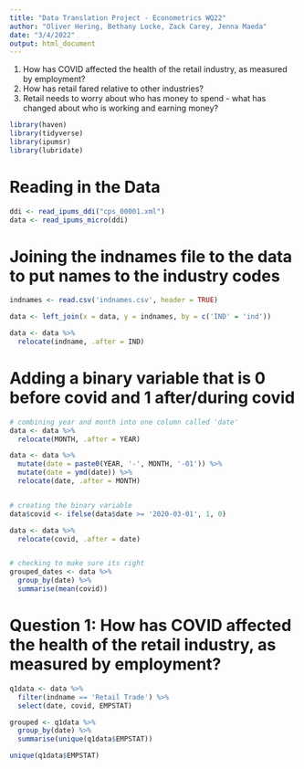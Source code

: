 ```yaml
---
title: "Data Translation Project - Econometrics WQ22"
author: "Oliver Hering, Bethany Locke, Zack Carey, Jenna Maeda"
date: "3/4/2022"
output: html_document
---
```


1. How has COVID affected the health of the retail industry, as measured by employment?
2. How has retail fared relative to other industries?
3. Retail needs to worry about who has money to spend - what has changed about who is working and earning money?


```r
library(haven)
library(tidyverse)
library(ipumsr)
library(lubridate)
```

# Reading in the Data
```r
ddi <- read_ipums_ddi("cps_00001.xml")
data <- read_ipums_micro(ddi)
```

# Joining the indnames file to the data to put names to the industry codes
```r
indnames <- read.csv('indnames.csv', header = TRUE)

data <- left_join(x = data, y = indnames, by = c('IND' = 'ind'))

data <- data %>%
  relocate(indname, .after = IND)
```



# Adding a binary variable that is 0 before covid and 1 after/during covid
```r
# combining year and month into one column called 'date'
data <- data %>%
  relocate(MONTH, .after = YEAR)

data <- data %>%
  mutate(date = paste0(YEAR, '-', MONTH, '-01')) %>%
  mutate(date = ymd(date)) %>%
  relocate(date, .after = MONTH)


# creating the binary variable
data$covid <- ifelse(data$date >= '2020-03-01', 1, 0)

data <- data %>%
  relocate(covid, .after = date)


# checking to make sure its right
grouped_dates <- data %>%
  group_by(date) %>%
  summarise(mean(covid))
```

# Question 1: How has COVID affected the health of the retail industry, as measured by employment?
```r
q1data <- data %>%
  filter(indname == 'Retail Trade') %>%
  select(date, covid, EMPSTAT)

grouped <- q1data %>%
  group_by(date) %>%
  summarise(unique(q1data$EMPSTAT))

unique(q1data$EMPSTAT)
```